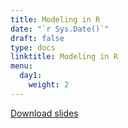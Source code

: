 ```yaml
---
title: Modeling in R
date: "`r Sys.Date()`"
draft: false
type: docs
linktitle: Modeling in R
menu:
  day1:
    weight: 2
---
```


[Download slides](../../../Course_Modularization/advanced course/modeling in R apr 2024.pptx)

<!-- ## Exercise worksheet -->

<!-- [Download exercise worksheet](../../../Course_Modularization/CDC 2022-23/part 2/shiny_exercise.html) -->

<!-- ## Student template and relevant files -->

<!-- [Download exercise template - ShinyApp.R](../../../Course_Modularization/CDC 2022-23/part 2/ShinyApp.R) -->

<!-- [Download Functions_Input.R](../../../Course_Modularization/CDC 2022-23/part 2/Functions_Input.R) -->

<!-- [Download Function_MicroSim_3state.R](../../../Course_Modularization/CDC 2022-23/part 2/Function_MicroSim_3state.R) -->

<!-- [Download instructor solutions - 3-state Microsim Shiny App](../../../Course_Modularization/CDC 2022-23/part 2/ShinyApp_solutions.R) -->





